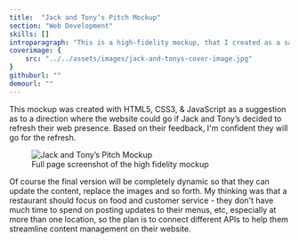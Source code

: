 ```yaml
---
title:  "Jack and Tony’s Pitch Mockup"
section: "Web Development"
skills: []
introparagraph: "This is a high-fidelity mockup, that I created as a sample for Jack and Tony's Restaurant & Whiskey Bar in Santa Rosa to show them what a modern version of their website could look like."
coverimage: {
    src: "../../assets/images/jack-and-tonys-cover-image.jpg"
}
githuburl: ""
demourl: ""
---
```


This mockup was created with HTML5, CSS3, & JavaScript as a suggestion as to a direction where the website could go if Jack and Tony’s decided to refresh their web presence. Based on their feedback, I'm confident they will go for the refresh.

<figure class="figure figure--center">
  <img src="../../assets/images/jack-and-tonys-pitch-mockup.jpg" alt="Jack and Tony’s Pitch Mockup" />
  <figcaption class="figure__caption">
    Full page screenshot of the high fidelity mockup 
  </figcaption>
</figure>

Of course the final version will be completely dynamic so that they can update the content, replace the images and so forth. My thinking was that a restaurant should focus on food and customer service - they don't have much time to spend on posting updates to their menus, etc, especially at more than one location, so the plan is to connect different APIs to help them streamline content management on their website.